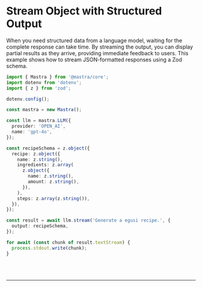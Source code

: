 
# Stream Object with Structured Output

When you need structured data from a language model, waiting for the complete response can take time. By streaming the output, you can display partial results as they arrive, providing immediate feedback to users. This example shows how to stream JSON-formatted responses using a Zod schema.

```ts showLineNumbers copy
import { Mastra } from '@mastra/core';
import dotenv from 'dotenv';
import { z } from 'zod';

dotenv.config();

const mastra = new Mastra();

const llm = mastra.LLM({
  provider: 'OPEN_AI',
  name: 'gpt-4o',
});

const recipeSchema = z.object({
  recipe: z.object({
    name: z.string(),
    ingredients: z.array(
      z.object({
        name: z.string(),
        amount: z.string(),
      }),
    ),
    steps: z.array(z.string()),
  }),
});

const result = await llm.stream('Generate a egusi recipe.', {
  output: recipeSchema,
});

for await (const chunk of result.textStream) {
  process.stdout.write(chunk);
}
```

<br />
<br />
<hr className="dark:border-[#404040] border-gray-300" />
<br />
<br />
<GithubLink link={'https://github.com/mastra-ai/mastra/blob/main/examples/basics/llms/stream-object-structured'} />
